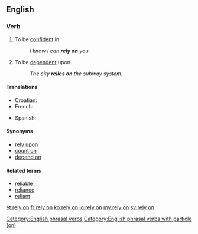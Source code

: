 ==English==

===Verb===
{{infl|en|verb|head=to [[rely]] [[on]]}}

# To be [[confident]] in.
#: ''I know I can '''rely on''' you.''
# To be [[dependent]] upon.
#: ''The city '''relies on''' the subway system.''

====Translations====
{{trans-top|to be confident in}}
* Croatian: {{t|hr|osloniti se na}}
* French: {{t+|fr|se fier à}}
{{trans-mid}}
* Spanish: {{t|es|atenerse a}}, {{t|es|confiar en}}
{{trans-bottom}}

====Synonyms====
* [[rely upon]]
* [[count on]]
* [[depend on]]

====Related terms====
* [[reliable]]
* [[reliance]]
* [[reliant]]

[[Category:English phrasal verbs]]
[[Category:English phrasal verbs with particle (on)]]

[[et:rely on]]
[[fr:rely on]]
[[ko:rely on]]
[[io:rely on]]
[[my:rely on]]
[[sv:rely on]]